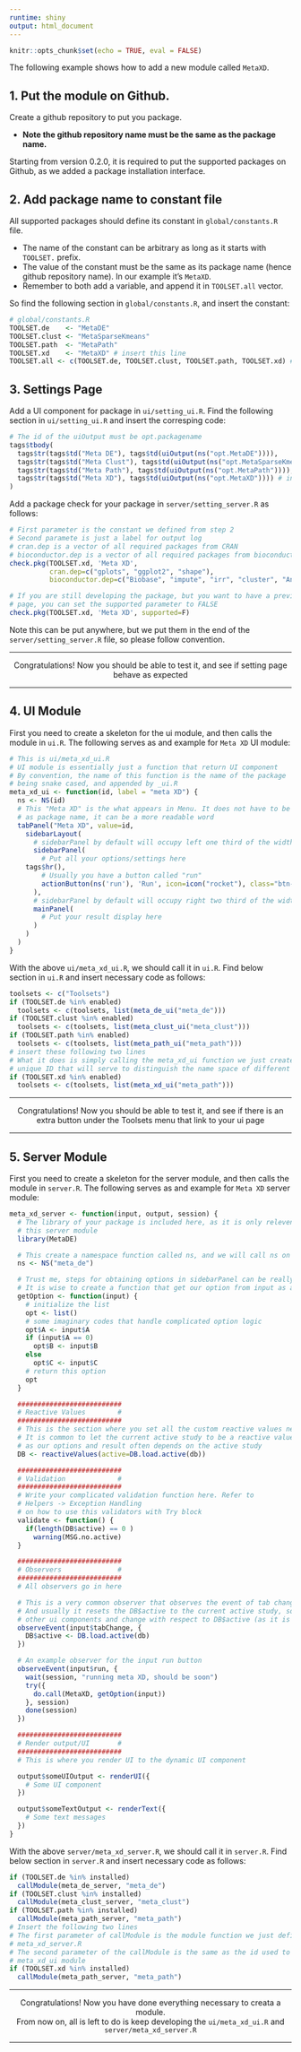 ```yaml
---
runtime: shiny
output: html_document
---
```


```r
knitr::opts_chunk$set(echo = TRUE, eval = FALSE)
```

The following example shows how to add a new module called `MetaXD`.

## 1. Put the module on Github.

Create a github repository to put you package.

- <b> Note the github repository name must be the same as the package name. </b>

Starting from version 0.2.0, it is required to put the supported packages on Github, as
we added a package installation interface.


## 2. Add package name to constant file
All supported packages should define its constant in `global/constants.R` file. 

- The name of the constant can be arbitrary as long as it starts with `TOOLSET.` prefix.
- The value of the constant must be the same as its package name 
  (hence github repository name). In our example it's `MetaXD`.
- Remember to both add a variable, and append it in `TOOLSET.all` vector.

So find the following section in `global/constants.R`, and insert the constant:

```r
# global/constants.R
TOOLSET.de    <- "MetaDE"
TOOLSET.clust <- "MetaSparseKmeans"
TOOLSET.path  <- "MetaPath"
TOOLSET.xd    <- "MetaXD" # insert this line
TOOLSET.all <- c(TOOLSET.de, TOOLSET.clust, TOOLSET.path, TOOLSET.xd) # this line is appended
```

## 3. Settings Page
Add a UI component for package in `ui/setting_ui.R`. Find the following section 
in `ui/setting_ui.R` and insert the corresping code:
```r
# The id of the uiOutput must be opt.packagename
tags$tbody(
  tags$tr(tags$td("Meta DE"), tags$td(uiOutput(ns("opt.MetaDE")))),
  tags$tr(tags$td("Meta Clust"), tags$td(uiOutput(ns("opt.MetaSparseKmeans")))),
  tags$tr(tags$td("Meta Path"), tags$td(uiOutput(ns("opt.MetaPath")))), # remeber to add a comma here, as it is now not the last element
  tags$tr(tags$td("Meta XD"), tags$td(uiOutput(ns("opt.MetaXD")))) # insert this line
)
```

Add a package check for your package in `server/setting_server.R` as follows:
```r
# First parameter is the constant we defined from step 2
# Second paramete is just a label for output log
# cran.dep is a vector of all required packages from CRAN
# bioconductor.dep is a vector of all required packages from bioconductor
check.pkg(TOOLSET.xd, 'Meta XD',
          cran.dep=c("gplots", "ggplot2", "shape"),
          bioconductor.dep=c("Biobase", "impute", "irr", "cluster", "AnnotationDbi"))

# If you are still developing the package, but you want to have a preview on setting 
# page, you can set the supported parameter to FALSE
check.pkg(TOOLSET.xd, 'Meta XD', supported=F)
```
Note this can be put anywhere, but we put them in the end of the 
`server/setting_server.R` file, so please follow convention.

<hr>
<center> Congratulations! Now you should be able to test it, and see if 
setting page behave as expected </center>
<hr>

## 4. UI Module
First you need to create a skeleton for the ui module, and then calls the module 
in `ui.R`. The following serves as and example for `Meta XD` UI module:
```r
# This is ui/meta_xd_ui.R
# UI module is essentially just a function that return UI component
# By convention, the name of this function is the name of the package 
# being snake cased, and appended by _ui.R
meta_xd_ui <- function(id, label = "meta XD") {
  ns <- NS(id)
  # This "Meta XD" is the what appears in Menu. It does not have to be the same
  # as package name, it can be a more readable word
  tabPanel("Meta XD", value=id,
    sidebarLayout(
      # sidebarPanel by default will occupy left one third of the width
      sidebarPanel(
        # Put all your options/settings here
	tags$hr(),
        # Usually you have a button called "run"
        actionButton(ns('run'), 'Run', icon=icon("rocket"), class="btn-success btn-run")
      ),
      # sidebarPanel by default will occupy right two third of the width
      mainPanel(
        # Put your result display here
      )
    )
  )
}
```

With the above `ui/meta_xd_ui.R`, we should call it in `ui.R`. Find below section in `ui.R` and insert necessary code as follows:
```r
toolsets <- c("Toolsets")
if (TOOLSET.de %in% enabled)
  toolsets <- c(toolsets, list(meta_de_ui("meta_de")))
if (TOOLSET.clust %in% enabled)
  toolsets <- c(toolsets, list(meta_clust_ui("meta_clust")))
if (TOOLSET.path %in% enabled)
  toolsets <- c(toolsets, list(meta_path_ui("meta_path")))
# insert these following two lines
# What it does is simply calling the meta_xd_ui function we just created with a
# unique ID that will serve to distinguish the name space of different UI module
if (TOOLSET.xd %in% enabled)
  toolsets <- c(toolsets, list(meta_xd_ui("meta_path")))

```

<hr>
<center> Congratulations! Now you should be able to test it, and see if 
there is an extra button under the Toolsets menu that link to your ui page</center>
<hr>

## 5. Server Module
First you need to create a skeleton for the server module, and then calls the module 
in `server.R`. The following serves as and example for `Meta XD` server module:
```r
meta_xd_server <- function(input, output, session) {
  # The library of your package is included here, as it is only relevent
  # this server module
  library(MetaDE)

  # This create a namespace function called ns, and we will call ns on all ids
  ns <- NS("meta_de")

  # Trust me, steps for obtaining options in sidebarPanel can be really complicated!
  # It is wise to create a function that get our option from input as a named list
  getOption <- function(input) {
    # initialize the list
    opt <- list()
    # some imaginary codes that handle complicated option logic
    opt$A <- input$A
    if (input$A == 0)
      opt$B <- input$B
    else
      opt$C <- input$C
    # return this option
    opt
  }

  ##########################
  # Reactive Values        #
  ##########################
  # This is the section where you set all the custom reactive values needed
  # It is common to let the current active study to be a reactive value
  # as our options and result often depends on the active study
  DB <- reactiveValues(active=DB.load.active(db))

  ##########################
  # Validation             #
  ##########################
  # Write your complicated validation function here. Refer to 
  # Helpers -> Exception Handling
  # on how to use this validators with Try block
  validate <- function() {
    if(length(DB$active) == 0 )
      warning(MSG.no.active)
  }

  ##########################
  # Observers              #
  ##########################
  # All observers go in here

  # This is a very common observer that observes the event of tab change.
  # And usually it resets the DB$active to the current active study, so that
  # other ui components and change with respect to DB$active (as it is a reactive value)
  observeEvent(input$tabChange, {
    DB$active <- DB.load.active(db)
  })

  # An example observer for the input run button
  observeEvent(input$run, {
    wait(session, "running meta XD, should be soon")
    try({
      do.call(MetaXD, getOption(input))
    }, session)
    done(session)
  })

  ##########################
  # Render output/UI       #
  ##########################
  # This is where you render UI to the dynamic UI component

  output$someUIOutput <- renderUI({
    # Some UI component
  })

  output$someTextOutput <- renderText({
    # Some text messages
  })
}
```

With the above `server/meta_xd_server.R`, we should call it in `server.R`. Find below section in `server.R` and insert necessary code as follows:
```r
if (TOOLSET.de %in% installed)
  callModule(meta_de_server, "meta_de")
if (TOOLSET.clust %in% installed)
  callModule(meta_clust_server, "meta_clust")
if (TOOLSET.path %in% installed)
  callModule(meta_path_server, "meta_path")
# Insert the following two lines
# The first parameter of callModule is the module function we just defined in
# meta_xd_server.R
# The second parameter of the callModule is the same as the id used to call the
# meta_xd_ui module
if (TOOLSET.xd %in% installed)
  callModule(meta_path_server, "meta_path")
```
<hr>
<center> Congratulations! Now you have done everything necessary to creata a module. 
</center>
<center>
From now on, all is left to do is keep developing the `ui/meta_xd_ui.R` and 
`server/meta_xd_server.R` </center>
<hr>
